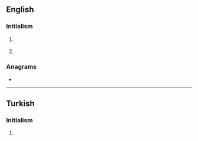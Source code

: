 {{also|ṯrt}}
==English==

===Initialism===
{{rfc-header|Initialism}}
{{en-initialism}}

# {{lb|en|transportation}} {{initialism of|w:Transportation Research Thesaurus|Transportation Research Thesaurus|lang=en}}
# {{initialism of|[[testosterone|Testosterone]] [[replacement|Replacement]] [[therapy|Therapy]]|lang=en}}

===Anagrams===
* {{anagrams|en|a=rtt|RTT|TTR}}

----

==Turkish==

===Initialism===
{{rfc-header|Initialism}}
{{tr-initialism}}

# {{lb|tr|media}} {{initialism of|w:Türkiye Radyo Televizyon Kurumu|Türkiye Radyo Televizyon|lang=tr}} {{gloss|Turkish Radio and Television Corporation}}